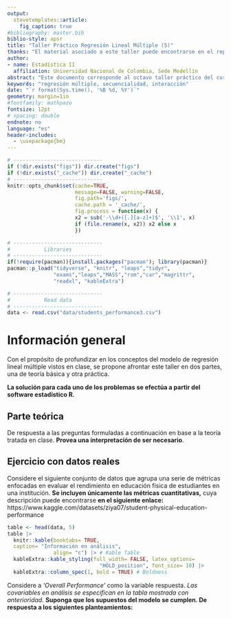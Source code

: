 ```yaml
---
output: 
  stevetemplates::article:
    fig_caption: true
#bibliography: master.bib
biblio-style: apsr
title: "Taller Práctico Regresión Lineal Múltiple (5)"
thanks: "El material asociado a este taller puede encontrarse en el repositorio del curso, **(https://github.com/Itsssach/Estadistica-II)**"
author:
- name: Estadística II
  affiliation: Universidad Nacional de Colombia, Sede Medellín
abstract: "Este documento corresponde al octavo taller práctico del curso de **Estadística II** para la *Universidad Nacional de Colombia*, Sede Medellín, en el periodo 2024 - 2. Se brinda una introducción al análisis de regresión. El enfoque de este taller está la comprensión de los métodos de regresión secuenciales y modelos de regresión con interacciones. **Monitor:** *Santiago Carmona Hincapié.*"
keywords: "regresión múltiple, secuencialidad, interacción"
date: "`r format(Sys.time(), '%B %d, %Y')`"
geometry: margin=1in
#fontfamily: mathpazo
fontsize: 12pt
# spacing: double
endnote: no
language: "es"
header-includes:
  - \usepackage{bm}
---
```


```r
# -----------------------------
if (!dir.exists("figs")) dir.create("figs")
if (!dir.exists("_cache")) dir.create("_cache")
# -----------------------------
knitr::opts_chunk$set(cache=TRUE,
                      message=FALSE, warning=FALSE,
                      fig.path='figs/',
                      cache.path = '_cache/',
                      fig.process = function(x) {
                      x2 = sub('-\\d+([.][a-z]+)$', '\\1', x)
                      if (file.rename(x, x2)) x2 else x
                      })
```

```r
# -----------------------------
#           Libraries
# -----------------------------
if(!require(pacman)){install.packages("pacman"); library(pacman)}
pacman::p_load("tidyverse", "knitr", "leaps","tidyr",
               "exams","leaps","MASS","rsm","car","magrittr",
               "readxl", "kableExtra")
```

```r
# -----------------------------
#           Read data
# -----------------------------
data <- read.csv("data/students_performance3.csv")
```

# Información general

Con el propósito de profundizar en los conceptos del modelo de regresión lineal múltiple vistos en clase, se propone afrontar este taller en dos partes, una de teoría básica y otra práctica.

**La solución para cada uno de los problemas se efectúa a partir del software estadístico R.**

## Parte teórica

De respuesta a las preguntas formuladas a continuación en base a la teoría tratada en clase. **Provea una interpretación de ser necesario**.

\begin{enumerate}
  \item Determine el valor de verdad de las siguientes afirmaciones.
  \begin{itemize}
    \item (a) El método \textit{'Forward'} parte del modelo con todas las variables, eliminando secuencialmente de a una variable con el propósito de reducir la suma de cuadrados del error asociado. El método \textit{'Backward'} sigue la lógica contraria.
    \item (b) En el modelo de regresión lineal simple de la clase $Y_{i} = \beta_{0}+ \beta_{1}I_{i1}+ \beta_{2}I_{i2}+ ...+ \beta_{i, c-1}I_{i,c-1}+ \varepsilon_{i}; \varepsilon_{i} \overset{iid}{\sim} N(0, \sigma^{2})$ las rectas generadas son horizontales.
    \item (c) En el modelo de regresión lineal simple de la clase $Y_{i} = \beta_{0}+ \beta_{1}X_{i1}+ \beta_{2}I_{i1}+ ...+ \beta_{ic}I_{i,c-1}+ \varepsilon_{i}; \varepsilon_{i} \overset{iid}{\sim} N(0, \sigma^{2})$ las rectas generadas cambian su pendiente.
    \item (d) En el modelo de regresión lineal con interacción $Y_{i} = \beta_{0}+ \beta_{1}X_{i1}+ \beta_{2}I_{i1}+ ...+ \beta_{ic}I_{i,c-1}+ \beta_{11}X_{i1}I_{i1}+ \beta_{12}X_{i1}I_{i2}+ ...+ \beta_{1, c-1}X_{i1}I_{i,c-1}+ \varepsilon_{i}; \varepsilon_{i} \overset{iid}{\sim} N(0, \sigma^{2})$ las rectas generadas cambian su intercepto y pendiente.
  \end{itemize}
\end{enumerate}

## Ejercicio con datos reales

Considere el siguiente conjunto de datos que agrupa una serie de métricas enfocadas en evaluar el rendimiento en educación física de estudiantes en una institución. **Se incluyen únicamente las métricas cuantitativas,** cuya descripción puede encontrarse **en el siguiente enlace:** https://www.kaggle.com/datasets/ziya07/student-physical-education-performance

```r
table <- head(data, 5)
table |> 
  knitr::kable(booktabs= TRUE, 
  caption= "Información en análisis", 
               align= "c") |> # Kable Table
  kableExtra::kable_styling(full_width= FALSE, latex_options= 
                              "HOLD_position", font_size= 10) |> 
  kableExtra::column_spec(1, bold = TRUE) # Boldness
```

Considere a *'Overall Performance'* como la variable respuesta. *Las covariables en análisis se especifican en la tabla mostrada con anterioridad.* **Suponga que los supuestos del modelo se cumplen. De respuesta a los siguientes planteamientos:**

\begin{enumerate}
\item Escriba el modelo de regresión lineal múltiple, junto con sus supuestos. Use el método de selección \textit{'Forward'} para determinar el mejor modelo (paso por paso) y compárelo con el resultado dado por el método \textit{'Backward'} y \textit{'Stepwise'}.  
\item Considere el modelo de regresión lineal dado por la interacción $Y_{i} = \beta_{0}+ \beta_{1}X_{i1}+ \beta_{2}I_{i1}+ \beta_{3}I_{i2} + \beta_{11}X_{i1}I_{i1}+ \beta_{12}X_{i1}I_{i2} + \varepsilon_{i}; \varepsilon_{i} \overset{iid}{\sim} N(0, \sigma^{2})$, empleado para evaluar el cambio de precio en automóviles en función de \textit{'Bore'} (numérica) y \textit{'BodyStyle'} (categórica), esta última con tres categorías \textit{'Sedan', 'Otros' y 'Hatchback'}. \textbf{Se toma como referencia la categoría 'Hatchback'. Responda:}
  \begin{itemize}
  \item (a) Caracterize la información en análisis, reportando la ecuación de las rectas en función de los diferentes niveles, así como las rectas ajustadas.
  \item (b) Interprete la estimación del parámetro $\beta_{11}$ en términos del problema.
  \item (c) Determine si existe diferencia entre las ordenadas en el origen de las rectas correspondientes a los carros con \textit{'BodyStyle'} de la clase \textit{'Hatchback' y 'Sedan'}. Escriba la hipótesis correspondiente y el criterio de decisión.
  \item (d) Determine si el cambio promedio \textit{'Price'} por unidad de cambio en \textit{'Bore'} es igual para los niveles de \textit{'BodyStyle'} de la clase \textit{'Sedan' y 'Otros'}. Escriba la hipótesis correspondiente y el criterio de decisión.
  \end{itemize}
\end{enumerate}

```{=html}
<!--
# References
\setlength{\parindent}{-0.2in}
\setlength{\leftskip}{0.2in}
\setlength{\parskip}{8pt}
\vspace*{-0.2in}
\noindent
-->
```

